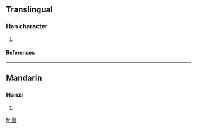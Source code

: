 ==Translingual==
===Han character===
{{Han char|rn=44|rad=尸|as=07|sn=10|four=|canj=尸一一女 (SMMV)}}
# {{defn|Han|sort=尸07}}
====References====
{{Han ref|kx=0302.050|dkj=07710|dj=0599.180|hdz=20975.020|uh=5C52|ud=23634}}
----
==Mandarin==
===Hanzi===
{{cmn-hanzi|pin=[[chén]] (chen2)|wg=ch'en<sup>2</sup>}}
# {{defn|Mandarin}}

[[fr:屒]]